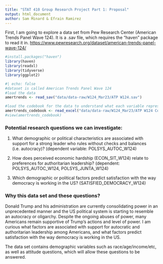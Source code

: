 ```yaml
---
title: "STAT 410 Group Research Project Part 1: Proposal"
output: html_document
author: Sam Minard & Efrain Ramirez
---
```


First, I am going to explore a data set from Pew Research Center (American Trends Panel Wave 124). It is a .sav file, which requires the "haven" package to read it in. <https://www.pewresearch.org/dataset/american-trends-panel-wave-124/>

```r
#install.packages("haven")
library(haven)
library(readxl) 
library(tidyverse)
library(ggplot2)
```

```r
#| echo: false
#dataset is called American Trends Panel Wave 124
#load the data
amertrends <- read_sav("data/data-raw/W124_Mar23/ATP W124.sav")

#load the codebook for the data to understand what each variable represents
amertrends_codebook <- read_excel("data/data-raw/W124_Mar23/ATP W124 Codebook.xlsx")
#view(amertrends_codebook)

```

### **Potential research questions we can investigate:**

1.  What demographic or political characteristics are associated with support for a strong leader who rules without checks and balances (i.e. autocracy)? (dependent variable: POLSYS_AUTOC_W124)

2.  How does perceived economic hardship (ECON_SIT_W124) relate to preferences for authoritarian leadership? (dependent: POLSYS_AUTOC_W124, POLSYS_JUNTA_W124)

3.  Which demographic or political factors predict satisfaction with the way democracy is working in the US? (SATISFIED_DEMOCRACY_W124)

### **Why this data set and these questions?**
Donald Trump and his administration are currently consolidating power in an unprecedented manner and the US political system is starting to resemble an autocracy or oligarchy. Despite the ongoing abuses of power, many Americans remain supportive of Trump's actions and level of power. I am curious what factors are associated with support for autocratic and authoritarian leadership among Americans, and what factors predict satisfaction with the way democracy is working in the US. 

The data set contains demographic variables such as race/age/income/etc, as well as attitude questions, which will allow these questions to be answered.



